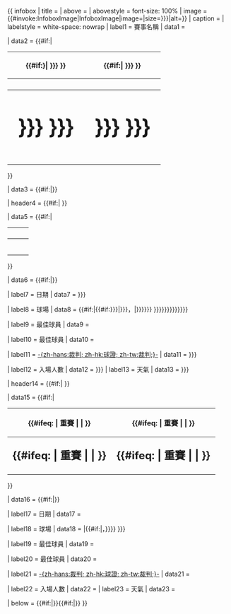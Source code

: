 {{ infobox
| title    = {{{title|<includeonly>{{PAGENAME}}</includeonly>}}}
| above      = {{{other_titles|}}}
| abovestyle = font-size: 100%
| image     = {{#invoke:InfoboxImage|InfoboxImage|image={{{image|}}}|size={{{imagesize|{{{image_size|}}}}}}|alt={{{alt|}}}}} 
| caption  = {{{caption|}}}
| labelstyle = white-space: nowrap
| label1   = 賽事名稱
| data1    = {{{event|}}}

| data2    = {{#if:{{{team1|}}}{{{home|}}}|
<table style="background-color: inherit" width=100% class="nowraplinks">
<tr>
<th width=50%>{{#if:{{{team1|}}}{{{home|}}}}|{{{team1|{{{home|}}} }}} }}</th>
<th width=50%>{{#if:{{{team2|}}}{{{visitor|}}}|{{{team2|{{{visitor|}}} }}} }}</th>
</tr><tr>
<th>{{{team1association|}}}</th>
<th>{{{team2association|}}}</th>
</tr><tr>
<th style="font-size:300%; line-height:100%">{{{team1score|{{{score1|{{{home_total|}}} }}} }}}</th>
<th style="font-size:300%; line-height:100%">{{{team2score|{{{score2|{{{visitor_total|}}} }}} }}}</th>
</tr>
</table> }}

| data3   = {{#if:{{{details|}}}|<small>{{{details|}}}</small>}}

| header4 = {{#if:{{{secondleg|}}}|{{{firstleg|}}} }}

| data5   = {{#if:{{{secondleg|}}}|
<table style="background-color: inherit" width=100% class="nowraplinks">
<tr>
<th width=50%>{{{team1|}}}</th>
<th width=50%>{{{team2|}}}</th>
</tr><tr>
<th width=50% style="font-size:150%; line-height:100%">{{{team1score1|}}}</th>
<th width=50% style="font-size:150%; line-height:100%">{{{team2score1|}}}</th>
</tr>
</table>
}}

| data6    = {{#if:{{{details1|}}}|{{{details1|}}}}}

| label7   = 日期
| data7    = {{{date1|{{{date|}}}}}}

| label8   = 球場
| data8    = {{#if:{{{city1|}}}{{{city|}}}|{{#if:{{{city1|{{{city|}}}}}}|{{{city1|{{{city|}}}}}}，|{{{stadium|{{{stadium1|{{{venue|}}}}}}}}} }}}}{{{stadium|{{{stadium1|{{{venue|{{{venue1|}}}}}}}}}}}}

| label9   = {{{man_of_the_match1atitle|}}} 最佳球員
| data9    = {{{man_of_the_match1a|}}}

| label10  = {{{man_of_the_match1btitle|}}} 最佳球員
| data10   = {{{man_of_the_match1b|}}}

| label11  = [[裁判 (體育)|-{zh-hans:裁判; zh-hk:球證; zh-tw:裁判;}-]]
| data11   = {{{referee1|{{{referee|}}}}}}

| label12  = 入場人數
| data12   = {{{attendance1|{{{attendance|}}}}}}
| label13  = 天氣
| data13   = {{{weather1|{{{weather|}}}}}}

| header14 = {{#if:{{{secondleg|}}}|{{{secondleg|}}} }}

| data15   = {{#if:{{{secondleg|}}}|
<table style="background-color: inherit" width=100% class="nowraplinks">
<tr>
<th width=50%>{{#ifeq: {{{secondleg}}} | 重賽 | {{{team1|}}} | {{{team2|}}} }}</th>
<th width=50%>{{#ifeq: {{{secondleg}}} | 重賽 | {{{team2|}}} | {{{team1|}}} }}</th>
</tr>
<tr>
<th width="50%" style="font-size:150%; line-height:100%">{{#ifeq: {{{secondleg}}} | 重賽 | {{{team1score2|}}} | {{{team2score2|}}} }}</th>
<th width="50%" style="font-size:150%; line-height:100%">{{#ifeq: {{{secondleg}}} | 重賽 | {{{team2score2|}}} | {{{team1score2|}}} }}</th>
</tr>
</table>
}}

| data16    = {{#if:{{{details2|}}}|<small>{{{details2|}}}</small>}}

| label17   = 日期
| data17    = {{{date2|}}}

| label18  = 球場
| data18   = {{{venue2|{{#if:{{{city2|}}}|{{{city2|}}}{{#if:{{{stadium2|}}}|，}}}}{{{stadium2|}}} }}}

| label19 = {{{man_of_the_match2atitle|}}} 最佳球員
| data19 = {{{man_of_the_match2a|}}}

| label20 = {{{man_of_the_match2btitle|}}} 最佳球員
| data20 = {{{man_of_the_match2b|}}}

| label21  = [[裁判 (體育)|-{zh-hans:裁判; zh-hk:球證; zh-tw:裁判;}-]]
| data21   = {{{referee2|}}}

| label22  = 入場人數
| data22   = {{{attendance2|}}}
| label23  = 天氣
| data23   = {{{weather2|}}}

| below  = {{#if:{{{previous|}}}|{{align|left|&larr; {{{previous|}}} }}}}{{#if:{{{next|}}}|{{align|right|{{{next|}}} &rarr; }}}}
}}<noinclude>{{documentation}}</noinclude>